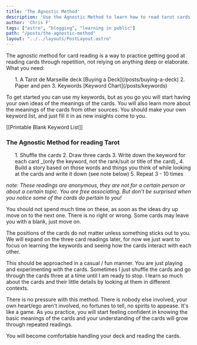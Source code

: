 ```yaml
---
title: 'The Agnostic Method'
description: 'Use the Agnostic Method to learn how to read tarot cards.'
author: 'Chris F'
tags: ["astro", "blogging", "learning in public"]
path: "/posts/the-agnostic-method"
layout: "../../layouts/PostLayout.astro"
---
```



The agnostic method for card reading is a way to practice getting good at reading cards through repetition, not relying on anything deep or elaborate. What you need:
<ol class="rt-margin">
1. A Tarot de Marseille deck  [Buying a Deck](/posts/buying-a-deck)
2. Paper and pen
3. Keywords [Keyword Chart](/posts/keywords)
</ol>

To get started you can use my keywords, but as you go you will start having your own ideas of the meanings of the cards. You will also learn more about the meanings of the cards from other sources. You should make your own keyword list, and just fill it in as new insights come to you. 

[[Printable Blank Keyword List]]

### The Agnostic Method for reading Tarot
<ol class="rt-margin">
1. Shuffle the cards
2. Draw three cards
3. Write down the keyword for each card _(only the keyword, not the rank/suit or title of the card)_
4. Build a story based on those words and things you think of while looking at the cards and write it down (see note below)
5. Repeat 3 - 10 times
</ol>

_note: These readings are anonymous, they are not for a certain person or about a certain topic. You are free associating. But don't be surprised when you notice some of the cards do pertain to you!_

You should not spend much time on these, as soon as the ideas dry up move on to the next one. There is no right or wrong. Some cards may leave you with a blank, just move on.

The positions of the cards do not matter unless something sticks out to you. We will expand on the three card readings later, for now we just want to focus on learning the keywords and seeing how the cards interact with each other.

This should be approached in a casual / fun manner. You are just playing and experimenting with the cards. Sometimes I just shuffle the cards and go through the cards three at a time until I am ready to stop. I learn so much about the cards and their little details by looking at them in different contexts.

There is no pressure with this method. There is nobody else involved, your own heart/ego aren't involved, no fortunes to tell, no spirits to appease. It's like a game. As you practice, you will start feeling confident in knowing the basic meanings of the cards and your understanding of the cards will grow through repeated readings. 

You will become comfortable handling your deck and reading the cards.

